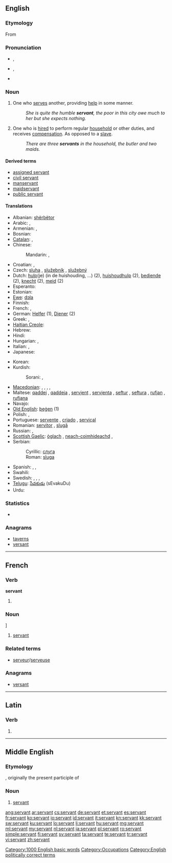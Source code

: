 {{slim-wikipedia|dab=servant (disambiguation)|servant}}
==English==

===Etymology===
From {{etyl|fro}} {{term|servant|lang=fro}}

===Pronunciation===
* {{a|RP}} {{IPA|/ˈsɜːvənt/}}, {{SAMPA|/"s3:v@nt/}}
* {{a|GenAm}} {{IPA|/ˈsɝvənt/}}, {{SAMPA|/"s3`v@nt/}}
* {{audio|en-us-servant.ogg|Audio (US)}}

===Noun===
{{en-noun}}

# One who [[serve]]s another, providing [[help]] in some manner.
#: ''She is quite the humble '''servant''', the poor in this city owe much to her but she expects nothing.''
# One who is [[hired]] to perform regular [[household]] or other duties, and receives [[compensation]].  As opposed to a [[slave]].
#: ''There are three '''servants''' in the household, the butler and two maids.''

====Derived terms====
* [[assigned servant]]
* [[civil servant]]
* [[manservant]]
* [[maidservant]]
* [[public servant]]

====Translations====
{{trans-top}}
* Albanian: [[shërbëtor]] {{m}}
* Arabic: {{t|ar|خادم|m|tr=khaadim|sc=Arab}}, {{t|ar|خادمة|f|tr=khaadima|sc=Arab}}
* Armenian: {{t-|hy|ծառա|tr=çaṙa}},  {{t-|hy|սպասավոր|tr=spasavor}}
* Bosnian: {{t-|bs|sluga|f}}
* [[Catalan]]: {{t-|ca|criat|m}}, {{t-|ca|criada|f}}
* Chinese:
*: Mandarin: {{t|zh|僕人|sc=Hani}}, {{t|zh|仆人|tr=púrén|sc=Hani}}
* Croatian: {{t-|hr|sluga|f|alt=slúga}}, {{t-|hr|služavka|f|alt=slùžāvka}}
* Czech: [[sluha]] {{m}}, [[služebník]] {{m}}, [[služebný]] {{m}}
* Dutch: [[hulp]](je) (in de huishouding, ...) (2), [[huishoudhulp]] (2), [[bediende]] (2), [[knecht]] {{m}} (2), [[meid]] {{f}} (2)
* Esperanto: {{t-|eo|servisto|xs=Esperanto}}
* Estonian: {{t-|et|teener}}
* [[Ewe]]: [[dɔla]]
* Finnish: {{t-|fi|palvelija}}
* French: {{t+|fr|domestique}}, {{t|fr|serviteur|m}}
* German: [[Helfer]] {{m}} (1), [[Diener]] {{m}} (2)
* Greek: {{t|el|υπηρέτης|m|tr=ipirétis}},  {{t+|el|υπάλληλος|m|tr=ipálilos}}
* [[Haitian Creole]]: {{tø|ht|sèvitè}}
* Hebrew: {{t+|he|עבד|tr=eved}}
* Hindi: {{t|hi|नौकर|m|tr=naukar|sc=Deva}}
* Hungarian: {{t+|hu|szolga}},  {{t|hu|cseléd}}
* Italian: {{t+|it|servo|m}}, {{t-|it|servitore|m|f}}
* Japanese: {{t|ja|召使い|tr=めしつかい, meshitsukai|sc=Jpan}}
{{trans-mid}}
* Korean: {{t|ko|하인|tr=hain|sc=Kore}}
* Kurdish: {{t|ku|نۆکه‌ر|tr=noker|sc=ku-Arab}}
*: Sorani: {{t|ku|به‌رده‌ست|tr=berdest|sc=ku-Arab}}, {{t|ku|خزمه‌تکار|tr=xizmetkár|sc=ku-Arab}}
* [[Macedonian]]: {{t-|mk|слуга|m|tr=slúga}},  {{t|mk|слугинка|f|tr=slúginka}},  {{t|mk|измеќар|m|tr=ízmeḱar}},  {{t|mk|измеќарка|f|tr=ízmeḱarka}},  {{t|mk|момок|m|tr=mómok}}
* Maltese: [[qaddej]] {{m}}, [[qaddeja]] {{f}}, [[servjent]] {{m}}, [[servjenta]] {{f}}, [[seftur]] {{m}}, [[seftura]] {{f}}, [[rufjan]] {{m}}, [[rufjana]] {{f}}
* Navajo: {{tø|nv|ndaalʼaʼí}}
* [[Old English]]: [[þegen|þeġen]] (1)
* Polish: {{t-|pl|sługa|m}},  {{t|pl|służący|m}}
* Portuguese: [[servente]] {{m|f}}, [[criado]] {{m}}, [[serviçal]] {{m|f}}
* Romanian: [[servitor]] {{m}}, [[slugă]] {{m}}
* Russian: {{t+|ru|слуга|m|tr=slugá}}, {{t|ru|служанка|f|tr=služánka|sc=Cyrl}}
* [[Scottish Gaelic]]: [[òglach]] {{m}}, [[neach-coimhideachd]] {{m}},  {{t-|gd|searbhanta|m|f|xs=Scottish Gaelic}}
* Serbian:
*: Cyrillic: [[слуга#Serbian|слуга]] {{f}}
*: Roman: [[sluga#Serbian|sluga]] {{f}}
* Spanish: {{t-|es|sirviente|m|f}}, {{t+|es|criado|m}}, {{t+|es|criada|f}}
* Swahili: {{t|sw|utumishi|xs=Swahili}}
* Swedish: {{t|sv|betjänt}},  {{t+|sv|tjänare|c}}, {{t|sv|tjänstefolk|n}}, {{t|sv|hjon|n}}
* [[Telugu]]: [[సేవకుడు]] (sEvakuDu)
* Urdu: {{t|ur|نوکر|m|tr=naukar|sc=ur-Arab}}
{{trans-bottom}}

===Statistics===
* {{rank|prove|engaged|America|993|servant|doctor|Michael|fee}}

===Anagrams===
* [[taverns#English|taverns]]
* [[versant#English|versant]]

[[Category:1000 English basic words]]
[[Category:Occupations]]
[[Category:English politically correct terms]]

----

==French==

===Verb===
'''servant'''

# {{present participle of|servir|lang=fr}}

===Noun===
{{fr-noun|m|f=servante}}]

# [[#English|servant]]

===Related terms===
* [[serveur]]/[[serveuse]]

===Anagrams===
* [[versant#French|versant]]

----

==Latin==

===Verb===
{{la-verb-form|servant}}

# {{conjugation of|servo|servō|3|p|pres|act|ind|lang=la}}

----

==Middle English==
<!--this Middle English entry was created using Template:new enm entry-->

===Etymology===
{{etyl|fro|enm}} {{term|servant|lang=fro}}, originally the present participle of {{term|servir|lang=fro}}

===Noun===
{{enm-noun}}

# [[#English|servant]]

[[ang:servant]]
[[ar:servant]]
[[cs:servant]]
[[de:servant]]
[[et:servant]]
[[es:servant]]
[[fr:servant]]
[[ko:servant]]
[[io:servant]]
[[id:servant]]
[[it:servant]]
[[kn:servant]]
[[kk:servant]]
[[sw:servant]]
[[ku:servant]]
[[lo:servant]]
[[li:servant]]
[[hu:servant]]
[[mg:servant]]
[[ml:servant]]
[[my:servant]]
[[nl:servant]]
[[ja:servant]]
[[pl:servant]]
[[ro:servant]]
[[simple:servant]]
[[fi:servant]]
[[sv:servant]]
[[ta:servant]]
[[te:servant]]
[[tr:servant]]
[[vi:servant]]
[[zh:servant]]